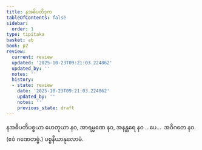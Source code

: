 ```yaml
---
title: နအဓိပတိဒုက
tableOfContents: false
sidebar:
  order: 1
type: tipitaka
basket: ab
book: p2
review:
  current: review
  updated: '2025-10-23T09:21:03.224862'
  updated_by: ''
  notes: ''
  history:
  - state: review
    date: '2025-10-23T09:21:03.224862'
    updated_by: ''
    notes: ''
    previous_state: draft
---
```



<ReviewStatus review={frontmatter.review} showDetails={true} />

<HypothesisAnnotation frontmatter={frontmatter} />

<DynamicBreadcrumb />

<Division number="135" book="p2" e="ch" v="38" p="58">

<Paragraph number="373" book="p2">
နအဓိပတိပစ္စယာ ဟေတုယာ နဝ, အာရမ္မဏေ နဝ, အနန္တရေ နဝ …ပေ…  အဝိဂတေ နဝ. (ဧဝံ ဂဏေတဗ္ဗံ.)

</Paragraph>
</Division>

<Paragraph number="374" type="center" book="p2">
ပစ္စနီယာနုလောမံ.
</Paragraph>